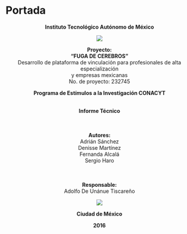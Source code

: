 # Portada{-}

<center>
**Instituto Tecnológico Autónomo de México**

<center>![](figures/logo_itam.png)</center>

**Proyecto:**<br>
**"FUGA DE CEREBROS"**
<br>
Desarrollo de plataforma de vinculación para profesionales de alta especialización 
<br>
y empresas mexicanas
<br>
No. de proyecto: 232745
<br>

**Programa de Estímulos a la Investigación CONACYT**
<br><br>  
  
**Informe Técnico**  
<br><br>

**Autores:**  
Adrián Sánchez  
Denisse Martínez  
Fernanda Alcalá  
Sergio Haro  
<br><br>
 
  
**Responsable:**  
Adolfo De Unánue Tiscareño

<center>![](figures/logo_conacyt.png)</center>

**Ciudad de México**  

**2016** 
</center>
